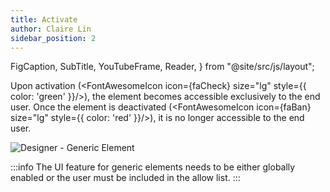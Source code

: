 ```yaml
---
title: Activate
author: Claire Lin
sidebar_position: 2
---
```


  FigCaption,
  SubTitle,
  YouTubeFrame,
  Reader,
} from "@site/src/js/layout";

<SubTitle text="Activate and Control." />
<Reader text="Designer" />

Upon activation (<FontAwesomeIcon icon={faCheck} size="lg" style={{ color: 'green' }}/>), the element becomes accessible exclusively to the end user. Once the element is deactivated (<FontAwesomeIcon icon={faBan} size="lg" style={{ color: 'red' }}/>), it is no longer accessible to the end user.

<img src={elementList} alt="Designer - Generic Element" />
<FigCaption text="Designer - Element Template Activation Status" />

:::info
The UI feature for generic elements needs to be either globally enabled or the user must be included in the allow list.
:::
